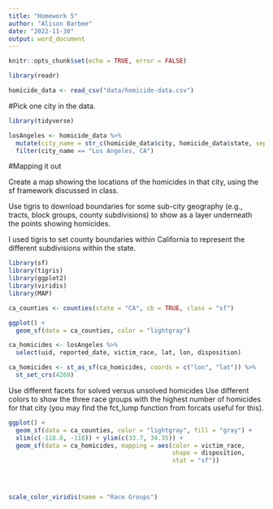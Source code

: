 ---
title: "Homework 5"
author: "Alison Barbee"
date: "2022-11-30"
output: word_document
---

```{r setup, include=FALSE}
knitr::opts_chunk$set(echo = TRUE, error = FALSE)
```


```{r data}
library(readr)

homicide_data <- read_csv("data/homicide-data.csv")
```

#Pick one city in the data. 

```{r Los Angeles}
library(tidyverse)

losAngeles <- homicide_data %>%
  mutate(city_name = str_c(homicide_data$city, homicide_data$state, sep = ", ")) %>%
  filter(city_name == "Los Angeles, CA")
```

#Mapping it out

Create a map showing the locations of the homicides in that city, using the sf framework discussed in class.
 
Use tigris to download boundaries for some sub-city geography (e.g., tracts, block groups, county subdivisions) to show as a layer underneath the points showing homicides. 


I used tigris to set county boundaries within California to represent the different subdivisions within the state. 

```{r Map, tigris_use_cache = TRUE}
library(sf)
library(tigris)
library(ggplot2)
library(viridis)
library(MAP)

ca_counties <- counties(state = "CA", cb = TRUE, class = "sf")

ggplot() + 
  geom_sf(data = ca_counties, color = "lightgray")

```


```{r}
ca_homicides <- losAngeles %>% 
  select(uid, reported_date, victim_race, lat, lon, disposition)

ca_homicides <- st_as_sf(ca_homicides, coords = c("lon", "lat")) %>%
  st_set_crs(4269)

```

Use different facets for solved versus unsolved homicides 
Use different colors to show the three race groups with the highest number of homicides for that city 
(you may find the fct_lump function from forcats useful for this).

```{r}

ggplot() +
  geom_sf(data = ca_counties, color = "lightgray", fill = "gray") +
  xlim(c(-118.8, -118)) + ylim(c(33.7, 34.35)) +
  geom_sf(data = ca_homicides, mapping = aes(color = victim_race,
                                             shape = disposition,
                                             stat = "sf"))

         


scale_color_viridis(name = "Race Groups") 
     
```

```{r}

```
